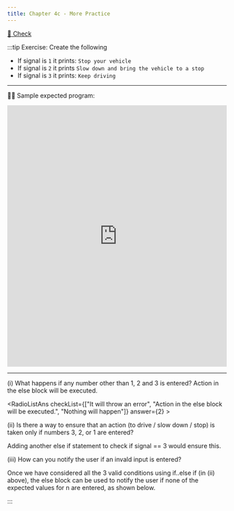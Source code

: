 ```yaml
---
title: Chapter 4c - More Practice
---
```





[👀 Check](https://learn2codelive.com/courses/107/pages/lesson-4-learning-activities-e1-introduce-if-else-if-else-conditional?module_item_id=9117)

:::tip Exercise: Create the following

- If signal is `1` it prints: `Stop your vehicle`
- If signal is `2` it prints `Slow down and bring the vehicle to a stop`
- If signal is `3` it prints: `Keep driving`



***

🙋‍♀️ Sample expected program:

<iframe src="https://trinket.io/embed/java/fa526d2828?toggleCode=true" width="100%" height="600" frameborder="0" marginwidth="0" marginheight="0" allowfullscreen></iframe>

***

(i) What happens if any number other than 1, 2 and 3 is entered? Action in the else block will be executed.

<RadioListAns checkList={["It will throw an error", "Action in the else block will be executed.", "Nothing will happen"]} answer={2} >
</RadioListAns>

(ii) Is there a way to ensure that an action (to drive / slow down / stop) is taken only if numbers 3, 2, or 1 are entered?

Adding another else if statement to check if signal == 3 would ensure this.

(iii) How can you notify the user if an invald input is entered?

Once we have considered all the 3 valid conditions using if..else if (in (ii) above), the else block can be used to notify the user if none of the expected values for n are entered, as shown below.


:::
